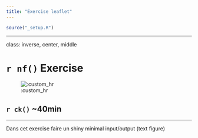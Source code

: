 ```yaml
---
title: "Exercise leaflet"
---
```



```r
source("_setup.R")
```

---

class: inverse, center, middle

# `r nf()` Exercise

![:custom_hr]()

## `r ck()` ~40min


--- 

Dans cet exercise faire un shiny minimal input/output (text figure)
